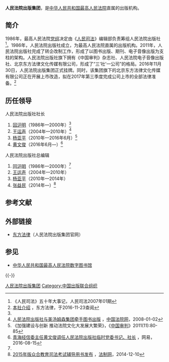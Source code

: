 '''人民法院出版集团'''，是[[中华人民共和国最高人民法院|中华人民共和国最高人民法院]]直属的出版机构。

== 简介 ==
1986年，最高人民法院[[党组|党组]]决定由《[[人民司法|人民司法]]》编辑部负责筹组人民法院出版社<ref name=wushi>《人民司法》五十年大事记，人民司法2007年01期</ref>。1986年，人民法院出版社成立，为最高人民法院直属的出版机构。2011年，人民法院出版社完成了转企改制工作，形成了以图书出版、期刊、电子音像出版为支柱的架构。人民法院出版社旗下拥有《中国审判》杂志社、人民法院电子音像出版社、北京东方法律文化传媒有限公司，形成了“三‘社’一公司”的格局。2016年11月30日，人民法院出版集团正式挂牌。同时，该集团旗下的北京东方法律文化传媒有限公司正在开展上市改造，拟在2017年第三季度完成公司上市的全部法律准备。<ref>[http://www.courtbook.com.cn/bsjs.jhtml 本社介绍] {{Wayback|url=http://www.courtbook.com.cn/bsjs.jhtml |date=20161123202109 }}，东方法律，于2016-11-23查阅</ref>

== 历任领导 ==
{{col-begin}}
{{col-2}}
; 人民法院出版社社长
# [[回沪明|回沪明]]（1986年—2000年）<ref name=wushi/>
# [[王运声|王运声]]（2004年—2010年）<ref>[http://old.chinacourt.org/public/detail.php?id=280999 人民法院出版社与美汤姆森集团牵手图书出版] {{Wayback|url=http://old.chinacourt.org/public/detail.php?id=280999 |date=20161128200155 }}，[[中国法院网|中国法院网]]，2008-01-02</ref>
# [[杨亚平|杨亚平]]（2010年—2016年6月）<ref>《加强建设与创新 推动法院文化大发展大繁荣》，《[[中国审判|中国审判]]》2011(11):80-85</ref>
# [[黄文俊|黄文俊]]（2016年6月—）<ref>[http://money.163.com/16/0815/21/BUHQUVOH00253B0H.html 青海经信委主任黄文俊调任人民法院出版社临时党委书记、社长] {{Wayback|url=http://money.163.com/16/0815/21/BUHQUVOH00253B0H.html |date=20161129021605 }}，网易，2016-08-15</ref>
{{col-2}}

; 人民法院出版社总编辑
# [[回沪明|回沪明]]（1986年—2000年）<ref name=wushi/>
# [[王运声|王运声]]（2004年—2010年）
# [[杨亚平|杨亚平]]（2010年—2014年）
# [[张益民|张益民]]（2014年—）<ref>[http://www.legaldaily.com.cn/bm/content/2014-12/10/content_5881990.htm?node=20739 2015年版众合教育司法考试辅导用书发布] {{Wayback|url=http://www.legaldaily.com.cn/bm/content/2014-12/10/content_5881990.htm?node=20739 |date=20161128195453 }}，[[法制网|法制网]]，2014-12-10</ref>
{{col-end}}

== 参考文献 ==
{{Reflist|2}}

== 外部链接 ==
* [http://www.courtbook.com.cn 东方法律]{{Wayback|url=http://www.courtbook.com.cn/ |date=20161129021349 }}（人民法院出版集团官网）

==参见==
*[[中华人民共和国最高人民法院数字图书馆|中华人民共和国最高人民法院数字图书馆]]

{{-}}
{{中华人民共和国法院|最}}

[[Category:人民法院出版集团|]]
[[Category:中国出版联合组织|Category:中国出版联合组织]]